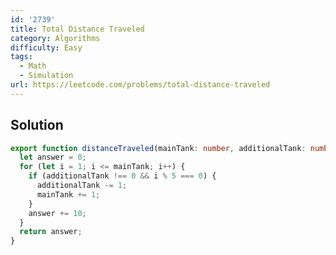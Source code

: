 ```yaml
---
id: '2739'
title: Total Distance Traveled
category: Algorithms
difficulty: Easy
tags:
  - Math
  - Simulation
url: https://leetcode.com/problems/total-distance-traveled
---
```


## Solution

```typescript filename="solution.ts" copy
export function distanceTraveled(mainTank: number, additionalTank: number): number {
  let answer = 0;
  for (let i = 1; i <= mainTank; i++) {
    if (additionalTank !== 0 && i % 5 === 0) {
      additionalTank -= 1;
      mainTank += 1;
    }
    answer += 10;
  }
  return answer;
}
```
